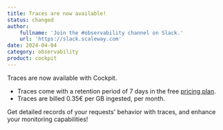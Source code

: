 ```yaml
---
title: Traces are now available! 
status: changed
author:
    fullname: 'Join the #observability channel on Slack.'
    url: 'https://slack.scaleway.com'
date: 2024-04-04
category: observability
product: cockpit
---
```


Traces are now available with Cockpit.

- Traces come with a retention period of 7 days in the free [pricing plan](https://console.scaleway.com/cockpit/plans).
- Traces are billed 0.35€ per GB ingested, per month.

Get detailed records of your requests' behavior with traces, and enhance your monitoring capabilities!

